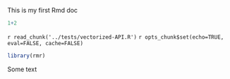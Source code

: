 This is my first Rmd doc
```r
1+2
```

`r read_chunk('../tests/vectorized-API.R')`
`r opts_chunk$set(echo=TRUE, eval=FALSE, cache=FALSE)`

```r
library(rmr)
```

Some text

```r
```
